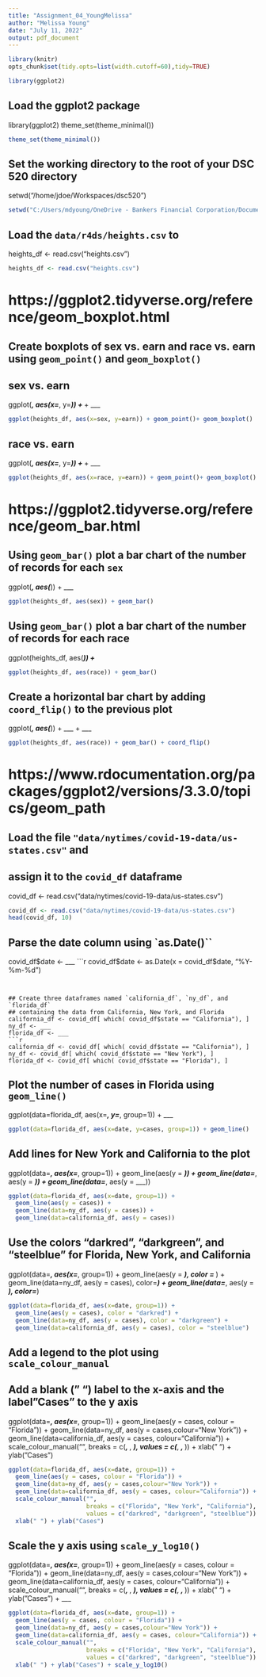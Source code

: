 ---
title: "Assignment_04_YoungMelissa"
author: "Melissa Young"
date: "July 11, 2022"
output: pdf_document
---

```{r, echo = F}
library(knitr)
opts_chunk$set(tidy.opts=list(width.cutoff=60),tidy=TRUE)
```

```{r,warning=FALSE,message=FALSE}
library(ggplot2)
```

## Load the ggplot2 package
library(ggplot2)
theme_set(theme_minimal())
```{r}
theme_set(theme_minimal())
```


## Set the working directory to the root of your DSC 520 directory
setwd("/home/jdoe/Workspaces/dsc520")
```{r}
setwd("C:/Users/mdyoung/OneDrive - Bankers Financial Corporation/Documents/R/DSC 520")
```


## Load the `data/r4ds/heights.csv` to
heights_df <- read.csv("heights.csv")
```{r}
heights_df <- read.csv("heights.csv")
```


# https://ggplot2.tidyverse.org/reference/geom_boxplot.html
## Create boxplots of sex vs. earn and race vs. earn using `geom_point()` and `geom_boxplot()`
## sex vs. earn
ggplot(___, aes(x=___, y=___)) + ___+ ___
```{r}
ggplot(heights_df, aes(x=sex, y=earn)) + geom_point()+ geom_boxplot()
```

## race vs. earn
ggplot(___, aes(x=___, y=___)) + ___+ ___
```{r}
ggplot(heights_df, aes(x=race, y=earn)) + geom_point()+ geom_boxplot()
```


# https://ggplot2.tidyverse.org/reference/geom_bar.html
## Using `geom_bar()` plot a bar chart of the number of records for each `sex`
ggplot(___, aes(___)) + ___
```{r}
ggplot(heights_df, aes(sex)) + geom_bar()
```


## Using `geom_bar()` plot a bar chart of the number of records for each race
ggplot(heights_df, aes(___)) + ___
```{r}
ggplot(heights_df, aes(race)) + geom_bar()
```


## Create a horizontal bar chart by adding `coord_flip()` to the previous plot
ggplot(___, aes(___)) + ___ + ___
```{r}
ggplot(heights_df, aes(race)) + geom_bar() + coord_flip()
```


# https://www.rdocumentation.org/packages/ggplot2/versions/3.3.0/topics/geom_path
## Load the file `"data/nytimes/covid-19-data/us-states.csv"` and
## assign it to the `covid_df` dataframe
covid_df <- read.csv("data/nytimes/covid-19-data/us-states.csv")
```{r}
covid_df <- read.csv("data/nytimes/covid-19-data/us-states.csv")
head(covid_df, 10)
```


## Parse the date column using `as.Date()``
covid_df$date <- ___
```{r}
covid_df$date <- as.Date(x = covid_df$date, "%Y-%m-%d")
```


## Create three dataframes named `california_df`, `ny_df`, and `florida_df`
## containing the data from California, New York, and Florida
california_df <- covid_df[ which( covid_df$state == "California"), ]
ny_df <- ___
florida_df <- ___
```{r}
california_df <- covid_df[ which( covid_df$state == "California"), ]
ny_df <- covid_df[ which( covid_df$state == "New York"), ]
florida_df <- covid_df[ which( covid_df$state == "Florida"), ]
```


## Plot the number of cases in Florida using `geom_line()`
ggplot(data=florida_df, aes(x=___, y=___, group=1)) + ___
```{r}
ggplot(data=florida_df, aes(x=date, y=cases, group=1)) + geom_line()
```


## Add lines for New York and California to the plot
ggplot(data=___, aes(x=___, group=1)) +
  geom_line(aes(y = ___)) +
  geom_line(data=___, aes(y = ___)) +
  geom_line(data=___, aes(y = ___))
```{r}
ggplot(data=florida_df, aes(x=date, group=1)) +
  geom_line(aes(y = cases)) +
  geom_line(data=ny_df, aes(y = cases)) +
  geom_line(data=california_df, aes(y = cases))
```


## Use the colors "darkred", "darkgreen", and "steelblue" for Florida, New York, and California
ggplot(data=___, aes(x=___, group=1)) +
  geom_line(aes(y = ___), color = ___) +
  geom_line(data=ny_df, aes(y = cases), color=___) +
  geom_line(data=___, aes(y = ___), color=___)
```{r}
ggplot(data=florida_df, aes(x=date, group=1)) +
  geom_line(aes(y = cases), color = "darkred") +
  geom_line(data=ny_df, aes(y = cases), color = "darkgreen") +
  geom_line(data=california_df, aes(y = cases), color = "steelblue")
```


## Add a legend to the plot using `scale_colour_manual`
## Add a blank (" ") label to the x-axis and the label "Cases" to the y axis
ggplot(data=___, aes(x=___, group=1)) +
  geom_line(aes(y = cases, colour = "Florida")) +
  geom_line(data=ny_df, aes(y = cases,colour="New York")) +
  geom_line(data=california_df, aes(y = cases, colour="California")) +
  scale_colour_manual("",
                      breaks = c(___, ___, ___),
                      values = c(___, ___, ___)) +
  xlab(" ") + ylab("Cases")
```{r}
ggplot(data=florida_df, aes(x=date, group=1)) +
  geom_line(aes(y = cases, colour = "Florida")) +
  geom_line(data=ny_df, aes(y = cases,colour="New York")) +
  geom_line(data=california_df, aes(y = cases, colour="California")) +
  scale_colour_manual("",
                      breaks = c("Florida", "New York", "California"),
                      values = c("darkred", "darkgreen", "steelblue")) +
  xlab(" ") + ylab("Cases")
```


## Scale the y axis using `scale_y_log10()`
ggplot(data=___, aes(x=___, group=1)) +
  geom_line(aes(y = cases, colour = "Florida")) +
  geom_line(data=ny_df, aes(y = cases,colour="New York")) +
  geom_line(data=california_df, aes(y = cases, colour="California")) +
  scale_colour_manual("",
                      breaks = c(___, ___, ___),
                      values = c(___, ___, ___)) +
  xlab(" ") + ylab("Cases") + ___
```{r}
ggplot(data=florida_df, aes(x=date, group=1)) +
  geom_line(aes(y = cases, colour = "Florida")) +
  geom_line(data=ny_df, aes(y = cases,colour="New York")) +
  geom_line(data=california_df, aes(y = cases, colour="California")) +
  scale_colour_manual("",
                      breaks = c("Florida", "New York", "California"),
                      values = c("darkred", "darkgreen", "steelblue")) +
  xlab(" ") + ylab("Cases") + scale_y_log10()
```
  
  
